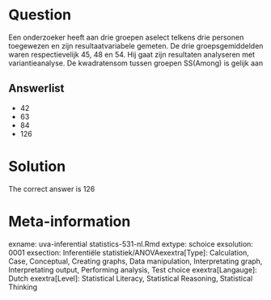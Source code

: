 Question
========

Een onderzoeker heeft aan drie groepen aselect telkens drie personen toegewezen en zijn resultaatvariabele gemeten. De drie groepsgemiddelden waren respectievelijk 45, 48 en 54. Hij gaat zijn resultaten analyseren met variantieanalyse. De kwadratensom tussen groepen SS(Among) is gelijk aan 

Answerlist
----------
* 42
* 63
* 84
* 126

Solution
========

The correct answer is  126 

Meta-information
================
exname: uva-inferential statistics-531-nl.Rmd 
extype: schoice 
exsolution: 0001 
exsection: Inferentiële statistiek/ANOVAexextra[Type]: Calculation, Case, Conceptual, Creating graphs, Data manipulation, Interpretating graph, Interpretating output, Performing analysis, Test choice 
exextra[Langauge]: Dutch 
exextra[Level]: Statistical Literacy, Statistical Reasoning, Statistical Thinking 
